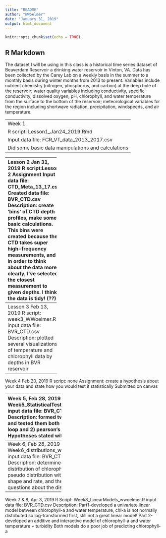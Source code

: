 ```yaml
---
title: "README"
author: "WWoelmer"
date: "January 31, 2019"
output: html_document
---
```


```r
knitr::opts_chunk$set(echo = TRUE)
```

## R Markdown

The dataset I will be using in this class is a historical time series dataset of Beaverdam Reservoir a drinking water reservoir in Vinton, VA. Data has been collected by the Carey Lab on a weekly basis in the summer to a monthly basis during winter months from 2013 to present. Variables include nutrient chemistry (nitrogen, phosphorus, and carbon) at the deep hole of the reservoir; water quality variables including conductivity, specific conductivity, dissolved oxygen, pH, chlorophyll, and water temperature from the surface to the bottom of the reservoir; meteorological variables for the region including shortwave radiation, precipitation, windspeeds, and air temperature. 

-------------
Week 1
R script: Lesson1_Jan24_2019.Rmd
Input data file: FCR_VT_data_2013_2017.csv
Did some basic data manipulations and calculations
----------------------


------------------------
Lesson 2 Jan 31, 2019
R script:Lesson 2 Assignment
Input data file: CTD_Meta_13_17.csv
Created data file: BVR_CTD.csv
Description: create 'bins' of CTD depth profiles, make some basic calculations. This bins were created because the CTD takes super high-frequency measurements, and in order to think about the data more clearly, I've selected the closest measurement to given depths. I think the data is tidy! (??)

-----------------------
Lesson 3 Feb 13, 2019
R script: week3_WWoelmer.R
input data file: BVR_CTD.csv
Description: plotted several visualizations of temperature and chlorophyll data by depths in BVR reservoir

--------------------------
Week 4 Feb 20, 2019
R script: none
Assignment: create a hypothesis about your data and state how you would test it statistically
Submitted on canvas

--------------------------
Week 5, Feb 28, 2019
R script: Week5_StatisticalTests_wwoelmer.R
input data file: BVR_CTD.csv
Description: formed two hypotheses and tested them both using 1) a for loop and 2) pearson's correlation. Hypotheses stated within R script

-------------------------
Week 6, Feb 28, 2019
R script: Week6_distributions_wwoelmer.R
input data file: BVR_CTD.csv
Description: determined the distribution of chlorophyll a, created a pseudo distribution with the same shape and rate, and then asked some questions about the distribution

--------------------------
Week 7 & 8, Apr 3, 2019
R Script: Week8_LinearModels_wwoelmer.R
input data file: BVR_CTD.csv
Description: 
Part1-developed a univariate linear model between chlorophyll-a and water temperature,
chl-a is not normally distributed so log-transformed first, still not a great linear model!
Part 2-developed an additive and interactive model of chlorophyll-a and water temperature + turbidity
Both models do a poor job of predicting chlorophyll-a
